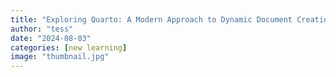 ```yaml
---
title: "Exploring Quarto: A Modern Approach to Dynamic Document Creation"
author: "tess"
date: "2024-08-03"
categories: [new learning]
image: "thumbnail.jpg"
---
```








